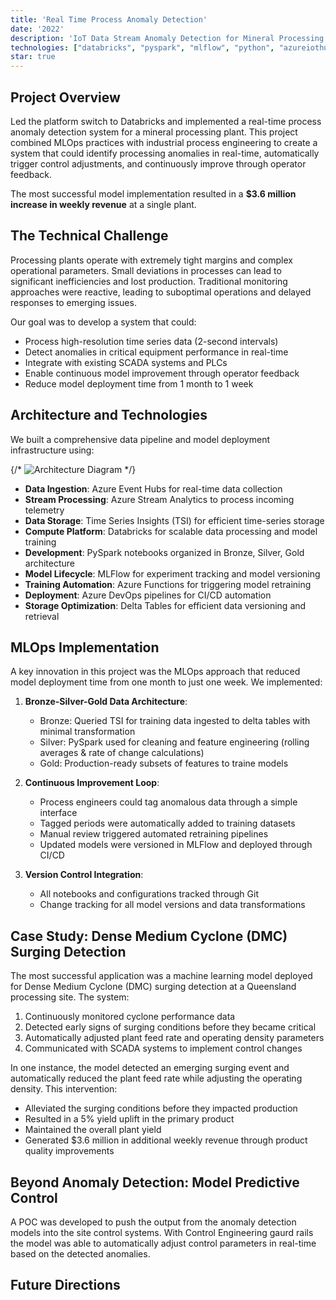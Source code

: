 ```yaml
---
title: 'Real Time Process Anomaly Detection'
date: '2022'
description: 'IoT Data Stream Anomaly Detection for Mineral Processing Plant'
technologies: ["databricks", "pyspark", "mlflow", "python", "azureiothub", "eventhub", "streamanalytics"] 
star: true
---
```


## Project Overview

Led the platform switch to Databricks and implemented a real-time process anomaly detection system for a mineral processing plant.
This project combined MLOps practices with industrial process engineering to create a system that could identify processing anomalies in real-time, 
automatically trigger control adjustments, and continuously improve through operator feedback.

The most successful model implementation resulted in a **$3.6 million increase in weekly revenue** at a single plant.

## The Technical Challenge

Processing plants operate with extremely tight margins and complex operational parameters. 
Small deviations in processes can lead to significant inefficiencies and lost production. 
Traditional monitoring approaches were reactive, leading to suboptimal operations and delayed responses to emerging issues.

Our goal was to develop a system that could:
- Process high-resolution time series data (2-second intervals)
- Detect anomalies in critical equipment performance in real-time
- Integrate with existing SCADA systems and PLCs
- Enable continuous model improvement through operator feedback
- Reduce model deployment time from 1 month to 1 week

## Architecture and Technologies

We built a comprehensive data pipeline and model deployment infrastructure using:

{/* ![Architecture Diagram](/images/process-anomaly-architecture.png) */}

- **Data Ingestion**: Azure Event Hubs for real-time data collection
- **Stream Processing**: Azure Stream Analytics to process incoming telemetry
- **Data Storage**: Time Series Insights (TSI) for efficient time-series storage
- **Compute Platform**: Databricks for scalable data processing and model training
- **Development**: PySpark notebooks organized in Bronze, Silver, Gold architecture
- **Model Lifecycle**: MLFlow for experiment tracking and model versioning
- **Training Automation**: Azure Functions for triggering model retraining
- **Deployment**: Azure DevOps pipelines for CI/CD automation
- **Storage Optimization**: Delta Tables for efficient data versioning and retrieval

## MLOps Implementation

A key innovation in this project was the MLOps approach that reduced model deployment time from one month to just one week. We implemented:

1. **Bronze-Silver-Gold Data Architecture**:
   - Bronze: Queried TSI for training data ingested to delta tables with minimal transformation
   - Silver: PySpark used for cleaning and feature engineering (rolling averages & rate of change calculations)
   - Gold: Production-ready subsets of features to traine models

2. **Continuous Improvement Loop**:
   - Process engineers could tag anomalous data through a simple interface
   - Tagged periods were automatically added to training datasets
   - Manual review triggered automated retraining pipelines
   - Updated models were versioned in MLFlow and deployed through CI/CD

3. **Version Control Integration**:
   - All notebooks and configurations tracked through Git
   - Change tracking for all model versions and data transformations

## Case Study: Dense Medium Cyclone (DMC) Surging Detection

The most successful application was a machine learning model deployed for Dense Medium Cyclone (DMC) surging detection at a Queensland processing site. The system:

1. Continuously monitored cyclone performance data
2. Detected early signs of surging conditions before they became critical
3. Automatically adjusted plant feed rate and operating density parameters
4. Communicated with SCADA systems to implement control changes

In one instance, the model detected an emerging surging event and automatically reduced the plant feed rate while adjusting the operating density. This intervention:

- Alleviated the surging conditions before they impacted production
- Resulted in a 5% yield uplift in the primary product
- Maintained the overall plant yield
- Generated $3.6 million in additional weekly revenue through product quality improvements

## Beyond Anomaly Detection: Model Predictive Control

A POC was developed to push the output from the anomaly detection models into the site control systems.
With Control Engineering gaurd rails the model was able to automatically adjust control parameters in real-time based on the detected anomalies.

## Future Directions
